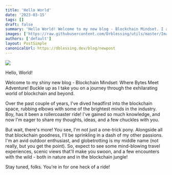 ```yaml
---
title: 'Hello World'
date: '2023-03-15'
tags: []
draft: false
summary: 'Hello World! Welcome to my new blog - Blockchain Mindset. I am excited to share my thoughts and ideas with you.'
images: ['https://raw.githubusercontent.com/Drblessing/utils/master/Images/spring1.jpeg']
authors: ['default']
layout: PostSimple
canonicalUrl: https://dblessing.dev/blog/newpost
---
```


<img src="https://raw.githubusercontent.com/Drblessing/utils/master/Images/spring1.jpeg" />

Hello, World!

Welcome to my shiny new blog - Blockchain Mindset: Where Bytes Meet Adventure! Buckle up as I take you on a journey through the exhilarating world of blockchain and beyond.

Over the past couple of years, I've dived headfirst into the blockchain space, rubbing elbows with some of the brightest minds in the industry. Boy, has it been a rollercoaster ride! I've gained so much knowledge, and now I'm eager to share my thoughts, ideas, and a few chuckles with you.

But wait, there's more! You see, I'm not just a one-trick pony. Alongside all that blockchain goodness, I'll be sprinkling in a dash of my other passions. I'm an avid outdoor enthusiast, and globetrotting is my middle name (not really, but you get the point). So, expect to see some mind-blowing travel experiences, scenic views that'll make you swoon, and a few encounters with the wild - both in nature and in the blockchain jungle!

Stay tuned, folks. You're in for one heck of a ride!
